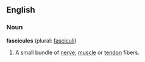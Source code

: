 ==English==
===Noun===
'''fascicules''' (plural: [[fasciculi]])

#A small bundle of [[nerve]], [[muscle]] or [[tendon]] fibers.